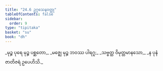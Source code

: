 ```yaml
---
title: "24.6 ဥဂ္ဂသေနဝတ္ထု"
tableOfContents: false
sidebar:
  order: 9
type: "tipitaka"
basket: "su"
book: "dh"
---
```



<DynamicBreadcrumb />

<Division number="348" book="dh">

<Paragraph number="374" type="verses" book="dh">
_မုဉ္စ ပုရေ မုဉ္စ ပစ္ဆတော,_  
_မဇ္ဈေ မုဉ္စ ဘဝဿ ပါရဂူ;_  
_သဗ္ဗတ္ထ ဝိမုတ္တမာနသော,_  
_န ပုနံ ဇာတိဇရံ ဥပေဟိသိ._
</Paragraph>
</Division>